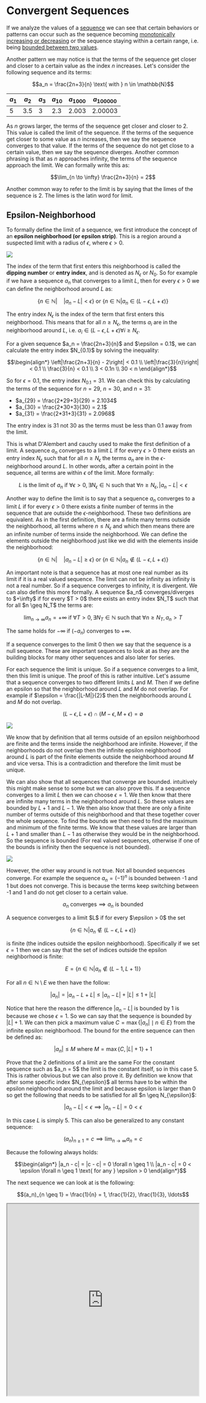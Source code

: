 
# Convergent Sequences

If we analyze the values of a [sequence](/garden/maths/calculus/sequencesAndSeries/sequences) we can see that certain behaviors or patterns can occur such as the sequence becoming [monotonically increasing or decreasing](/garden/maths/calculus/sequencesAndSeries/sequences#monotonic-sequences) or the sequence staying within a certain range, i.e. being [bounded between two values](/garden/maths/calculus/sequencesAndSeries/sequences#bounded-sequences).

Another pattern we may notice is that the terms of the sequence get closer and closer to a certain value as the index $n$ increases. Let's consider the following sequence and its terms:

```math
a_n = \frac{2n+3}{n} \text{ with } n \in \mathbb{N}
```

| $a_1$ | $a_2$ | $a_3$ | $a_{10}$ | $a_{1000}$ | $a_{100000}$ |
| ----- | ----- | ----- | -------- | ---------- | ------------ |
| 5     | 3.5   | 3     | 2.3      | 2.003      | 2.00003      |

As $n$ grows larger, the terms of the sequence get closer and closer to 2. This value is called the limit of the sequence. If the terms of the sequence get closer to some value as $n$ increases, then we say the sequence converges to that value. If the terms of the sequence do not get close to a certain value, then we say the sequence diverges. Another common phrasing is that as $n$ approaches infinity, the terms of the sequence approach the limit. We can formally write this as:

```math
\lim_{n \to \infty} \frac{2n+3}{n} = 2
```

Another common way to refer to the limit is by saying that the limes of the sequence is 2. The limes is the latin word for limit.

## Epsilon-Neighborhood

To formally define the limit of a sequence, we first introduce the concept of an **epsilon neighborhood (or epsilon strip)**. This is a region around a suspected limit with a radius of $\epsilon$, where $\epsilon > 0$. 

<Image 
    src="/maths/epsilonsNeighborhood.svg"
    caption="Epsilon neighborhood around the limit a with radius epsilon and entry index"
    width={500}
/>

The index of the term that first enters this neighborhood is called the **dipping number** or **entry index**, and is denoted as $N_{\epsilon}$ or $N_0$. So for example if we have a sequence $a_n$ that converges to a limit $L$, then for every $\epsilon > 0$ we can define the neighborhood around $L$ as:

```math
\{n \in \mathbb{N} | \quad |a_n - L| < \epsilon\} \text{ or } \{n \in \mathbb{N} | a_n \in (L-\epsilon, L+\epsilon)\}
```

The entry index $N_{\epsilon}$ is the index of the term that first enters this neighborhood. This means that for all $n \geq N_{\epsilon}$, the terms $a_i$ are in the neighborhood around $L$, i.e. $a_i \in (L-\epsilon, L+\epsilon) \forall i \geq N_{\epsilon}$. 

<Callout type="example">
For a given sequence $a_n = \frac{2n+3}{n}$ and $\epsilon = 0.1$, we can calculate the entry index $N_{0.1}$ by solving the inequality:

```math
\begin{align*}
\left|\frac{2n+3}{n} - 2\right| < 0.1 \\
\left|\frac{3}{n}\right| < 0.1 \\
\frac{3}{n} < 0.1 \\
3 < 0.1n \\
30 < n
\end{align*}
```

So for $\epsilon = 0.1$, the entry index $N_{0.1} = 31$. We can check this by calculating the terms of the sequence for $n=29$, $n=30$, and $n=31$:

- $a_{29} = \frac{2*29+3}{29} = 2.1034$
- $a_{30} = \frac{2*30+3}{30} = 2.1$
- $a_{31} = \frac{2*31+3}{31} = 2.0968$

The entry index is 31 not 30 as the terms must be less than 0.1 away from the limit.
</Callout>

This is what D'Alembert and cauchy used to make the first definition of a limit. A sequence $a_n$ converges to a limit $L$ if for every $\epsilon > 0$ there exists an entry index $N_{\epsilon}$ such that for all $n \geq N_{\epsilon}$ the terms $a_n$ are in the $\epsilon$-neighborhood around $L$. In other words, after a certain point in the sequence, all terms are within $\epsilon$ of the limit. More formally:

```math
L \text{ is the limit of } a_n \text{ if } \forall \epsilon > 0, \exists N_{\epsilon} \in \mathbb{N} \text{ such that } \forall n \geq N_{\epsilon}, |a_n - L| < \epsilon
```

Another way to define the limit is to say that a sequence $a_n$ converges to a limit $L$ if for every $\epsilon > 0$ there exists a finite number of terms in the sequence that are outside the $\epsilon$-neighborhood. These two definitions are equivalent. As in the first definition, there are a finite many terms outside the neighborhood, all 
terms where $n \leq N_{\epsilon}$ and which then means there are an infinite number of terms inside the neighborhood. We can define the elements outside the neighborhood just like we did with the elements inside the neighborhood:

```math
\{n \in \mathbb{N} | \quad |a_n - L| \geq \epsilon\} \text{ or } \{n \in \mathbb{N} | a_n \notin (L-\epsilon, L+\epsilon)\}
```

<Callout type="info">
An important note is that a sequence has at most one real number as its limit if it is a real valued sequence. The limit can not be infinity as infinity is not a real number. So if a sequence converges to infinity, it is divergent. We can also define this more formally. A sequence $a_n$ converges/diverges to $+\infty$ if for every $T > 0$ there exists an entry index $N_T$ such that for all $n \geq N_T$ the terms are:

```math
\lim_{n \to \infty} a_n = +\infty \text{ if } \forall T > 0, \exists N_T \in \mathbb{N} \text{ such that } \forall n \geq N_T, a_n > T
```

The same holds for $-\infty$ if $(-a_n)$ converges to $+\infty$.

If a sequence converges to the limit 0 then we say that the sequence is a null sequence. These are important sequences to look at as they are the building blocks for many other sequences and also later for series.
</Callout>

For each sequence the limit is unique. So if a sequence converges to a limit, then this limit is unique. The proof of this is rather intuitive. Let's assume that a sequence converges to two different limits $L$ and $M$. Then if we define an epsilon so that the neighborhood around $L$ and $M$ do not overlap. For example if $\epsilon = \frac{|L-M|}{2}$ then the neighborhoods around $L$ and $M$ do not overlap. 

```math
(L-\epsilon, L+\epsilon) \cap (M-\epsilon, M+\epsilon) = \emptyset
```

<Image 
    src="/maths/limitUniqueness.png"
    caption="Epsilon neighborhood around two limits L and M"
    width={400}
/>

We know that by definition that all terms outside of an epsilon neighborhood are finite and the terms inside the neighborhood are infinite. However, if the neighborhoods do not overlap then the infinite epsilon neighborhood around $L$ is part of the finite elements outside the neighborhood around $M$ and vice versa. This is a contradiction and therefore the limit must be unique.

We can also show that all sequences that converge are bounded. intuitively this might make sense to some but we can also prove this. If a sequence converges to a limit $L$ then we can choose $\epsilon = 1$. We then know that there are infinite many terms in the neighborhood around $L$. So these values are bounded by $L+1$ and $L-1$. We then also know that there are only a finite number of terms outside of this neighborhood and that these together cover the whole sequence. To find the bounds we then need to find the maximum and minimum of the finite terms. We know that these values are larger than $L+1$ and smaller than $L-1$ as otherwise they would be in the neighborhood. So the sequence is bounded (For real valued sequences, otherwise if one of the bounds is infinity then the sequence is not bounded).

<Image 
    src="/maths/convergentBoundedness.png"
    caption="Illustration of the idea that convergent sequences are bounded"
    width={500}
/>

However, the other way around is not true. Not all bounded sequences converge. For example the sequence $a_n = (-1)^n$ is bounded between -1 and 1 but does not converge. This is because the terms keep switching between -1 and 1 and do not get closer to a certain value.

```math	
a_n \text{ converges} \implies a_n \text{ is bounded}
```

<Callout type="proof">
A sequence converges to a limit $L$ if for every $\epsilon > 0$ the set 

```math
\{n \in \mathbb{N} | a_n \notin (L-\epsilon, L+\epsilon)\}
```

is finite (the indices outside the epsilon neighborhood). Specifically if we set $\epsilon = 1$ then we can say that the set of indices outside the epsilon neighborhood is finite:

```math
E = \{n \in \mathbb{N} | a_n \notin (L-1, L+1)\}
```

For all $n \in \mathbb{N} \setminus E$ we then have the follow:

```math
|a_n| = |a_n - L + L| \leq |a_n - L| + |L| \leq 1 + |L|
```

Notice that here the reason the difference $|a_n - L|$ is bounded by 1 is because we chose $\epsilon = 1$. So we can say that the sequence is bounded by $|L| + 1$. We can then pick a maximum value $C = \max \{|a_n| \mid n \in E \}$ from the infinite epsilon neighborhood. The bound for the entire sequence can then be defined as:

```math
|a_n| \leq M \text{ where } M = \max \{C, |L| + 1\} + 1
```
</Callout>

<Callout type="proof">
Prove that the 2 definitions of a limit are the same
</Callout>

<Callout type="example" title="Constant Sequence">
For the constant sequence such as $a_n = 5$ the limit is the constant itself, so in this case 5. This is rather obvious but we can also prove it. By definition we know that after some specific index $N_{\epsilon}$ all terms have to be within the epsilon neighborhood around the limit and because epsilon is larger than 0 so get the following that needs to be satisfied for all $n \geq N_{\epsilon}$:

```math
|a_n - L | < \epsilon \implies |a_n - L| = 0 < \epsilon
```

In this case $L$ is simply 5. This can also be generalized to any constant sequence:

```math
(a_n)_{n \geq 1} = c \implies \lim_{n \to \infty} a_n = c
```

Because the following always holds:

```math
\begin{align*}
|a_n - c| = |c - c| = 0 \forall n \geq 1 \\
|a_n - c| = 0 < \epsilon \forall n \geq 1 \text{ for any } \epsilon > 0
\end{align*}
```
</Callout>
<Callout type="example" title="Harmonic Sequence">
The next sequence we can look at is the following:

```math
(a_n)_{n \geq 1} = \frac{1}{n} = 1, \frac{1}{2}, \frac{1}{3}, \ldots
```

<div className="flex justify-center mt-5">
    <iframe src="https://www.desmos.com/calculator/wjpp2xwcfq?embed" width="500" height="500"/>
</div>

This is a so called **harmonic sequence**. In general the harmonic sequence is defined as:

```math
(a_n)_{n \geq 1} = \frac{1}{a + (n-1)d} = \frac{1}{a}, \frac{1}{a + d}, \frac{1}{a + 2d}, \ldots
```

where $a$ is the first term and $d$ is the common difference. In the above case $a = 1$ and $d = 1$. We can see that the terms of the sequence get closer and closer to 0 as $n$ increases. So we could suspect that the limit of this sequence is 0. We can also prove this using the epsilon neighborhood definition of a limit. We want to show that for every $\epsilon > 0$ there exists an index $N_{\epsilon}$ such that for all $n \geq N_{\epsilon}$ the following holds:

```math
|a_n - 0| < \epsilon \text{ or } \frac{1}{n} < \epsilon
```

For this sequence again we can get $|a_n - 0| < \epsilon$ for all $n \geq N_{\epsilon}$. Because of [Archimedes principle](/garden/maths/discrete/intervals#archimedes-principle) we know that for any $x > 0$ there exists a $n \in \mathbb{N}$ such that $y \leq nx$ for all $y \in \mathbb{R}$. If we set $x = \epsilon$ and $y = 1$ then we know the following:

```math
\begin{align*}
y \leq nx \\
1 \leq N_{\epsilon} \epsilon \\
\frac{1}{\epsilon} \leq N_{\epsilon}
\end{align*}
```

So we can choose $N_{\epsilon} = \lceil \frac{1}{\epsilon} \rceil$ which is the smallest integer larger than or equal to $\frac{1}{\epsilon}$. This means that for all $n \geq N_{\epsilon}$ the following holds:

```math
|a_n - 0| = \frac{1}{n} \leq \frac{1}{N_{\epsilon}} < \epsilon
```

So the limit of the sequence is 0. We call such sequences that converge to 0 **null or zero sequences**. This is a very important class of sequences as they are a building block for [convergent series](/garden/maths/calculus/sequencesAndSeries/convergentSeries). So we formally say that a sequence is a null sequence if:

```math
\lim_{n \to \infty} a_n = 0
```

We have seen that some index $N_{\epsilon}$ exists such that for all $n \geq N_{\epsilon}$ the harmonic sequence is within the epsilon neighborhood around 0. We can also calculate this index for a given epsilon. For example if we had $\epsilon = 0.8$ then we can calculate $N_{0.8} by doing the following:

```math
\begin{align*}
\frac{1}{N_{0.8}} < 0.8 \\
1 < 0.8N_{0.8} \\
\frac{1}{0.8} < N_{0.8} \\
1.25 < N_{0.8}
\end{align*}
```

So $N_{0.8} = 2$ which means that for $\epsilon = 0.8$ all terms after $n=2$ are within the epsilon neighborhood around 0. We can also see this by calculating the terms of the sequence for $n=1$, $n=2$, and $n=3$ etc.

```math
\begin{align*}
|a_1 - 0| = |1 - 0| = 1 \\
|a_2 - 0| = |0.5 - 0| = 0.5 \\
|a_3 - 0| = |0.333 - 0| = 0.333 \\
\dots
\end{align*}
```

</Callout>
<Callout type="example">
Let's look at the following sequence:

```math
(a_n)_{n \geq 1} = \frac{n}{n+1} = \frac{1}{2}, \frac{2}{3}, \frac{3}{4}, \ldots
```

By observing the terms of the sequence we can see that they get closer and closer to 1 as $n$ increases. We can also prove this using the epsilon neighborhood definition of a limit. We want to show that for every $\epsilon > 0$ there exists an index $N_{\epsilon}$ such that for all $n \geq N_{\epsilon}$ the following holds:

```math
|a_n - 1| < \epsilon \text{ or } \left|\frac{n}{n+1} - 1\right| < \epsilon
```

We can rewrite this as:

```math
\begin{align*}
\left|\frac{n}{n+1} - 1\right| < \epsilon \\
\left|\frac{n - (n+1)}{n+1}\right| < \epsilon \\
\left|\frac{-1}{n+1}\right| < \epsilon \\
\frac{1}{n+1} < \epsilon
\end{align*}
```

Then by the Archimedes property we know that some $N_{\epsilon} \in \mathbb{N}$ exists such that:

```math
\begin{align*}
\frac{1}{N_{\epsilon}+1} < \epsilon \\
1 < \epsilon(N_{\epsilon}+1) \\
\frac{1}{\epsilon} < N_{\epsilon}+1 \\
\frac{1}{\epsilon} - 1 < N_{\epsilon}
\end{align*}
```

Which means that the sequence converges to 1. We can also calculate the entry index for a given epsilon. For example if we had $\epsilon = 0.1$ then we can calculate $N_{0.1}$ by doing the following:

```math
\begin{align*}
\frac{1}{N_{0.1}+1} < 0.1 \\
1 < 0.1(N_{0.1}+1) \\
\frac{1}{0.1} < N_{0.1}+1 \\
10 < N_{0.1}+1 \\
9 < N_{0.1}
\end{align*}
```
So $N_{0.1} = 10$ which means that for $\epsilon = 0.1$ all terms after $n=10$ are within the epsilon neighborhood around 1.
</Callout>
<Callout type="example" title="Divergent Alternating Sequence">
We have seen lots of examples of sequences that converge to a limit. But what about sequences that do not converge? Let's look at the following sequence:

```math
(a_n)_{n \geq 1} = (-1)^n = -1, 1, -1, 1, \ldots
```

Intuitively it is clear that this sequence does not converge as the terms keep switching between -1 and 1. We can also prove this by contradiction. Let's assume that the sequence converges to a limit $L$. Then the following must hold for $\epsilon > 0$ and $\forall n \geq N_{\epsilon}$:

```math
|a_n - L| < \epsilon
```

Let's assume by contradiction that a limit exists and that $\epsilon = \frac{1}{2}$. We know that $|a_n - a_{n+1}| = 2$ for all $n \in \mathbb{N}$. Then we also know that there exists an index $N_{\epsilon}$ such that for all $n \geq N_{\epsilon}$ the following holds:

```math
\begin{align*}
2 &= |a_n - a_{n+1}| \\
&= |a_n - L + L - a_{n+1}| \\
&\leq |a_n - L| + |L - a_{n+1}| \\
&\leq \epsilon + \epsilon = \frac{1}{2} + \frac{1}{2} = 1
2 &\leq 1
\end{align*}
```

This is a contradiction and therefore the sequence does not converge. Note that we just added 0 by adding and subtracting $L$ and then used the triangle inequality. The reason why we can say that $|a_n - L| + |L - a_{n+1}| \leq \epsilon + \epsilon$ is because we assumed that the sequence converges to $L$ and therefore for all $n \geq N_{\epsilon}$ the terms are within the epsilon neighborhood around $L$. Key here is for the terms greater than or equal to the entry index $N_{\epsilon}$, so if it holds for $a_n$ then it also holds for $a_{n+1}$ as the term is even larger than $n$.
</Callout>
<Callout type="example" title="Arithmetic Sequence">
Lastly let's look at the following sequence: 

```math
(a_n)_{n \geq 1} = n = 1, 2, 3, 4, \ldots
```

This sequence is actually a special case of the arithmetic sequence. An arithmetic sequence is a sequence where the difference between two consecutive terms is constant. In this case the constant is 1 but we could also for example look at the sequence $a_n = 2n + 3$ as an arithmetic sequence with a common difference of 2. We can also write this more generally as:

```math
a_n = a_1 + (n-1)d \text{ with } d \in \mathbb{R} \text{ and } n \in \mathbb{N}
```

The specific sequence above does not converge as the terms keep getting larger and larger. We can prove this by contradiction. Let's assume that the sequence converges to a limit $L$. Then for $\epsilon = 1$ we know that there exists an index $N_{\epsilon}$ such that for all $n \geq N_{\epsilon}$ the following holds:

```math
|a_n - L| < 1 \text{ or } |n - L| < 1
```

However, $n$ is positive and gets larger and larger, therefore the distance also gets larger and larger. So there exists no such $N_{\epsilon}$ that satisfies the inequality for all $n \geq N_{\epsilon}$. Therefore the sequence does not converge. Or in other words we have:

```math
|n - L| < 1 \implies -1 < n - L < 1 \implies L - 1 < n < L + 1
```

So for a fixed $L$ the number $n$ is in the interval $(L-1, L+1)$ which is not possible for all $n \geq N_{\epsilon}$ as $n$ gets larger and larger. So the sequence does not converge.
</Callout>
<Callout type="example" title="Root Sequence">
Suppose we have the following sequence for $a > 0$:
```math
\lim_{n \to \infty} \sqrt[n]{a} = a^{1/n} = 1
```

and want to prove that the limit of this sequence is 1. For $a = 1$ this is rather obvious as the terms are all 1. But what about for $a \neq 1$? First we look at the case of $a > 1$. For this we can define the following new sequence:

```math
b_n = a_n - 1 = \sqrt[n]{a} - 1
```

then we have $b_n \geq 0$ for all $n \in \mathbb{N}$. By the binomial theorem we also have:

```math
1 + n b_n \leq (1 + b_n)^n = (1 + \sqrt[n]{a} - 1)^n = a
```

By rearranging this we get:

```math
\begin{align*}
1 + n b_n \leq a \\
n b_n \leq a - 1 \\
b_n \leq \frac{a - 1}{n} \\
0 \leq b_n \leq \frac{a - 1}{n}
\end{align*}
```

Because the right side of the inequality goes to 0 as $n$ goes to infinity, we can conclude that $b_n$ also goes to 0 as $n$ goes to infinity. So we have:

```math
\lim_{n \to \infty} b_n = \sqrt[n]{a} - 1 = 0 \implies \lim_{n \to \infty} \sqrt[n]{a} = 1
```

Now we just need to prove the case for $0 < a < 1$. For this we can set $c= \frac{1}{a}$ then $c > 1$ and we use our previous result so $\lim_{n \to \infty} \sqrt[n]{c} = 1$. We can then rewrite the sequence as:

```math
1 = \lim_{n \to \infty} \sqrt[n]{c} = \lim_{n \to \infty} \sqrt[n]{\frac{1}{a}} = \lim_{n \to \infty} \frac{\sqrt[n]{1}}{\sqrt[n]{a}} = \lim_{n \to \infty} \frac{1}{\sqrt[n]{a}} = \frac{1}{\lim_{n \to \infty} \sqrt[n]{a}} = 1
```

which implies that $\lim_{n \to \infty} \sqrt[n]{a} = 1$ as well. So we can conclude that for all $a > 0$ the limit of the sequence $\sqrt[n]{a}$ is 1.

Suppose we have the following sequence:

```math
\lim_{n \to \infty} sqrt[n]{n} = \sqrt{1}, \sqrt[2]{2}, \sqrt[3]{3}, \ldots
```

We could assume that the limit of this sequence is 1 as the terms get closer and closer to 1 or also because we can rewrite the sequence as:

```math
\lim_{n \to \infty} \sqrt[n]{n} = n^{\frac{1}{n}}
```

and then as $n$ goes to infinity the exponent goes to 0 just like above. However, this reasoning would be incorrect as the the term also grows as the exponent grows. But we can still prove that the sequence converges to 1 by bringing it into a form that we can analyze. We can rewrite the sequence as follows:

```math
n^{\frac{1}{n}} = e^{\ln(n^{\frac{1}{n}})} = e^{\frac{\ln(n)}{n}}
```

Now we can analyze the limit of the exponent $\frac{\ln(n)}{n}$ as $n$ goes to infinity. It is rather obvious that this limit is 0 as the logarithm grows much slower than the linear function $n$. We can also prove this using L'Hôpital's rule. So we have e^{0} which is 1. So we can conclude that the limit of the sequence is 1. 

We could also solve this in a way similar to the previous example. By the definition of the limit we want to show that for every $\epsilon > 0$ there exists an index $N_{\epsilon}$ such that for all $n \geq N_{\epsilon}$ the following holds:

```math
\left| \sqrt[n]{n} - 1 \right| < \epsilon
```

We can rewrite this as:

```math
\begin{align*}
\left| n^{\frac{1}{n}} - 1 \right| < \epsilon \\
- \epsilon < n^{\frac{1}{n}} - 1 < \epsilon \\
1 - \epsilon < n^{\frac{1}{n}} < 1 + \epsilon \\
(1 - \epsilon)^{n} < n < (1 + \epsilon)^{n}
\end{align*}
```

We then use the binomial theorem to expand the right side:

```math
\begin{align*}
(1 + \epsilon)^{n} = 1 + n\epsilon + \frac{n(n-1)}{2}\epsilon^2 + \ldots + \epsilon^n \\
(1 + \epsilon)^{n} \geq 1 + \frac{n(n-1)}{2}\epsilon^2 + 0 \\
(1 + \epsilon)^{n} \geq \frac{n(n-1)}{2}\epsilon^2
\end{align*}
```

Which then gives us:

```math
\begin{align*}
n < (1 + \epsilon)^{n} \geq \frac{n(n-1)}{2}\epsilon^2 \\
n < \frac{n(n-1)}{2}\epsilon^2 \\
2n < n(n-1)\epsilon^2 \\
2 < (n-1)\epsilon^2 \\
\frac{2}{\epsilon^2} < n-1 \\
\frac{2}{\epsilon^2} + 1 < n
\end{align*}
```

So we can choose $N_{\epsilon} = \lceil \frac{2}{\epsilon^2} + 1 \rceil$ for any $\epsilon > 0$, showing that the limit of the sequence is 1.
</Callout>
<Callout type="example">
Suppose we have the following sequence:

```math
\lim_{n \to \infty} \sqrt{n^2 + 3n} - n
```

To solve this we want to remove as many of the roots and terms of $n$ as possible. A nice trick here is extend the root with a fraction equal to 1. We can rewrite the sequence as follows:

```math
\begin{align*}
\lim_{n \to \infty} \left(\sqrt{n^2 + 3n} - n\right)^2 = \lim_{n \to \infty} \frac{\sqrt{n^2 + 3n} - n}{1} \cdot \frac{\sqrt{n^2 + 3n} + n}{\sqrt{n^2 + 3n} + n} \\
= \lim_{n \to \infty} \frac{(\sqrt{n^2 + 3n})^2 - n^2}{\sqrt{n^2 + 3n} + n} \\
= \lim_{n \to \infty} \frac{n^2 + 3n - n^2}{\sqrt{n^2 + 3n} + n} \\
= \lim_{n \to \infty} \frac{3n}{\sqrt{n^2 + 3n} + n} \\
= \lim_{n \to \infty} \frac{3n}{\sqrt{n^2(1 + \frac{3}{n})} + n} \\
= \lim_{n \to \infty} \frac{3n}{n \sqrt{1 + \frac{3}{n}} + n} \\
= \lim_{n \to \infty} \frac{3}{\sqrt{1 + \frac{3}{n}} + 1} \\
= \lim_{n \to \infty} \frac{3}{K + 1}
\end{align*}
```

Where $K = \lim_{n \to \infty} \sqrt{1 + \frac{3}{n}}$. We can then use the previous example to show that $K = 1$. So we have:

```math
\left|\sqrt{1 + \frac{3}{n}} - 1\right| < \epsilon
```

We can rewrite this as:

```math
\begin{align*}
\left|\sqrt{1 + \frac{3}{n}} - 1\right| = \left|\frac{\sqrt{1 + \frac{3}{n}} - 1}{1}\frac{\sqrt{1 + \frac{3}{n}} + 1}{\sqrt{1 + \frac{3}{n}} + 1}\right| \\
= \left|\frac{(1 + \frac{3}{n}) - 1}{\sqrt{1 + \frac{3}{n}} + 1}\right| \\
= \left|\frac{\frac{3}{n}}{\sqrt{1 + \frac{3}{n}} + 1}\right| \\
= \frac{3}{n(\sqrt{1 + \frac{3}{n}} + 1)}
\end{align*}
```

We can leave out the absolute signs as the nominator is always positive for $n \geq 1$ and so is the denominator, as a square root is always positive. If we set $n=1$ we can also see that:

```math
n\sqrt{1 + \frac{3}{n}} + 1 = 1\sqrt{1 + 3} + 1 = 2
```

So the denominator is always larger than 2 for all $n \geq 1$. So putting this all together we get:

```math
\begin{align*}
\left|\sqrt{1 + \frac{3}{n}} - 1\right| < \epsilon \\
\frac{3}{n(\sqrt{1 + \frac{3}{n}} + 1)} < \epsilon \\
\frac{3}{2n} < \epsilon \\
3 < 2n\epsilon \\
\frac{3}{2\epsilon} < n
\end{align*}
```

So we can choose $N_{\epsilon} = \lceil \frac{3}{2\epsilon} \rceil$ for any $\epsilon > 0$. Therefore the limit of the expression is 1, so K=1. We can then plug this back into our original expression:

```math
\lim_{n \to \infty} \sqrt{n^2 + 3n} - n = \lim_{n \to \infty} \frac{3}{K + 1} = \frac{3}{1 + 1} = \frac{3}{2}
```
</Callout>
<Callout type="example">
Suppose we have the following sequence:

```math
\lim_{n \to \infty} \sqrt{n} - \sqrt{n + 1}
```

an initial assumption would be that the limit is 0 as the terms grow, the factor of 1 becomes irrelevant so we have $\sqrt{n} - \sqrt{n + 1} \approx \sqrt{n} - \sqrt{n} = 0$. This also becomes visible if we rewrite the sequence as follows using the similar trick as above:

```math
\begin{align*}
\sqrt{n} - \sqrt{n + 1} &= \frac{\sqrt{n} - \sqrt{n + 1}}{1} \cdot \frac{\sqrt{n} + \sqrt{n + 1}}{\sqrt{n} + \sqrt{n + 1}} \\
&= \frac{(\sqrt{n})^2 - (\sqrt{n + 1})^2}{\sqrt{n} + \sqrt{n + 1}} \\
&= \frac{n - (n + 1)}{\sqrt{n} + \sqrt{n + 1}} \\
&= \frac{-1}{\sqrt{n} + \sqrt{n + 1}} \leq \frac{-1}{\sqrt{n} + \sqrt{n}} = \frac{-1}{2\sqrt{n}}
\end{align*}
```

If we then but this into the definition of the limit we get:

```math
\begin{align*}
\left|(\sqrt{n} - \sqrt{n + 1}) - 0\right| < \epsilon \\
\left|\frac{-1}{\sqrt{n} + \sqrt{n + 1}}\right| < \epsilon \\
\left|\frac{-1}{2\sqrt{n}}\right| < \epsilon \\
\frac{1}{2\sqrt{n}} < \epsilon \\
\frac{1}{2\epsilon} < \sqrt{n} \\
\frac{1}{4\epsilon^2} < n
\end{align*}
```

So we can choose $N_{\epsilon} = \lceil \frac{1}{4\epsilon^2} \rceil$ for any $\epsilon > 0$. Therefore the limit of the expression is 0.
</Callout>

## Properties of Convergent Sequences

There are some key properties of convergent sequences that are important to know. These properties can help us understand how sequences behave and how we can manipulate them.

To start with, if we have the sequences $a_n, b_n$ and $c_n$ and we define $c_n = a_n \pm b_n$ then we can also look at some properties of the limit of the sequence $c_n$. If we have the sequences $a_n$ and $b_n$ that converge to the limits $a$ and $b$ respectively, then we can say that the limit of the sequence $c_n$ converges to the sum of the limits of the sequences $a_n$ and $b_n$. In other words if $\lim_{n \to \infty} a_n = a$ and $\lim_{n \to \infty} b_n = b$, then:

```math
\lim_{n \to \infty} c_n = \lim_{n \to \infty} (a_n \pm b_n) = \lim_{n \to \infty} a_n \pm \lim_{n \to \infty} b_n = a \pm b
```

<Callout type="proof">
If the sequence $a_n$ converges to $a$ then we can say that for every $\epsilon > 0$ there exists an index $N_{\epsilon}$ such that for all $n \geq N_1$ the following holds:

```math
|a_n - a| < \epsilon \text{ or } |a_n - a| < \frac{\epsilon}{2}
```

The same holds for the sequence $b_n$ and we can say that for every $\epsilon > 0$ there exists an index $N_{\epsilon}$ such that for all $n \geq N_2$ the following holds:

```math
|b_n - b| < \epsilon \text{ or } |b_n - b| < \frac{\epsilon}{2}
```

If we know but these together we can then say that for all $N_{\epsilon} = \max(N_1, N_2)$ the following holds:

```math
\begin{align*}
|c_n - (a \pm b)| &= |(a_n \pm b_n) - (a \pm b)| \\
&= |(a_n - a) \pm (b_n - b)| \\
&\leq |(a_n - a) + (b_n - b)|=|a_n - a| + |b_n - b| < \frac{\epsilon}{2} + \frac{\epsilon}{2} = \epsilon \\
&\leq |(a_n - a) - (b_n - b)| = |a_n - a| + |-(b_n - b)| = |a_n - a| + |b_n - b| < \frac{\epsilon}{2} + \frac{\epsilon}{2} = \epsilon
\end{align*}
``` 
</Callout>
<Callout type="example">
Suppose we have the following sequences:

```math
\lim _{n \to \infty} \frac{n}{n+1}
```

Then we can solve this using the above rule. We can rewrite the sequence as follows:

```math
\begin{align*}
\frac{n}{n+1} &= \frac{n + 1 - 1}{n + 1} \\
&= \frac{n + 1}{n + 1} - \frac{1}{n + 1} \\
&= 1 - \frac{1}{n + 1}
\end{align*}
```

the limit of 1 is of course 1 and the limit of $\frac{1}{n + 1}$ we have also already seen that it converges to 0. So we can say that:

```math
\lim_{n \to \infty} \frac{n}{n+1} = 1 - 0 = 1
```
</Callout>

Similarly if we say that the sequences $a_n$ and $b_n$ are bounded then we can also say that the sequence $c_n$ is bounded. The bounds of the sequence $c_n$ are the sum of the bounds of the sequences $a_n$ and $b_n$. In other words if $a_n$ is bounded by $m_1$ and $M_1$ and $b_n$ is bounded by $m_2$ and $M_2$, then we can say that the sequence $c_n = a_n \pm b_n$ is bounded by $m_1 + m_2$ and $M_1 + M_2$. 

<Callout type="proof"> 
Since $|a_n| \leq M_1$ and $|b_n| \leq M_2$, 

```math 
|a_n + b_n| \leq |a_n| + |b_n| \leq M_1 + M_2 
``` 

for all $n \in \mathbb{N}$.
</Callout>

However, we can't say the opposite. If $c_n$ converges to $c$, then we can't say that $a_n$ and $b_n$ also converge! A simple counterexample is if we define the following sequences:

```math
\begin{align*}
a_n = (-1)^n \\
b_n = (-1)^{n+1} \\
c_n = a_n + b_n = 0
\end{align*}
```

Then we can easily see that $c_n$ converges to 0, but $a_n$ and $b_n$ do not converge as they oscillate between -1 and 1. We also can't say that if $c_n$ converges then at least one of the sequences $a_n$ or $b_n$ converges. This again can be seen with the same example as above. Both $a_n$ and $b_n$ do not converge, but $c_n$ does converge to 0.

Another important property of convergent sequences is that if a sequence converges to a limit, then what happens in the beginning of the sequence does not matter. In other words, if we have a sequence $(a_n)_{n\geq 1}$ that converges to $a$, then we can define a new sequence $(b_n)_{n\geq 1}$ by shifting the index of the original sequence by some $k \in \mathbb{N}$, so $b_n = a_{n+k}$. Then the new sequence also converges to the same limit $a$:

```math
\lim_{n \to \infty} a_n = \lim_{n \to \infty} a_{n+k} \text{ for all } k \in \mathbb{N}
```

<Callout type="proof"> 
Let $\epsilon > 0$ be given. Since $a_n \to a$, $\exists N$ such that $|a_n - a| < \epsilon$ for all $n \geq N$. But then for all $n \geq N$, $|a_{n+k} - a| < \epsilon$ as $n+k \geq N$ for large enough $n$. Thus, $a_{n+k} \to a$. 
</Callout>

Similarly we can also say that if $a_n$ converges to $a$ if we then define $b_n = a_{n+1} + a_{n}$, then $b_n$ also converges:

```math
\lim_{n \to \infty} a_n \to a \implies \lim_{n \to \infty} b_n = \lim_{n \to \infty} (a_{n+1} + a_{n}) = a + a = 2a
```

<Callout type="proof">
We can prove this using the definition of a limit. If $\lim_{n \to \infty} a_n = a$, then for every $\epsilon > 0$ there exists an index $N_{\epsilon}$ such that for all $n \geq N_{\epsilon}$ the following holds:

```math
|a_n - a| < \epsilon
```

Then we can also find an index $N_{\epsilon}$ such that for all $n \geq N_{\epsilon}$ the following holds:

```math
|b_n - 2a| = |a_{n+1} + a_{n-1} - 2a| \leq |a_{n+1} - a| + |a_{n-1} - a| < \epsilon + \epsilon = 2\epsilon
```

So we can say that $b_n$ converges to $2a$. The fact that we now have $2\epsilon$ instead of $\epsilon$ is not a problem as the archimedes principle still holds.
</Callout>

In fact we we can show that if $a_n$ converges to $a$ and we define $b_n = a_{n+1} - a_{n}$, then $b_n$ always converges to 0:

```math
\lim_{n \to \infty} a_n = a \implies \lim_{n \to \infty} b_n = \lim_{n \to \infty} (a_{n+1} - a_{n}) = 0
```

<Callout type="proof">
This follows from the definition of a limit. If $\lim_{n \to \infty} a_n = a$, then for every $\epsilon > 0$ there exists an index $N_{\epsilon}$ such that for all $n \geq N_{\epsilon}$ the following holds:

```math
|a_n - a| < \epsilon
```

Because it holds for all $n \geq N_{\epsilon}$, then that also includes $n+1$ so we have:

```math
|a_{n+1} - a| < \epsilon
```

putting this together we get:

```math
|b_n| = |a_{n+1} - a_n| = |(a_{n+1} - a) - (a_n - a)| \leq |a_{n+1} - a| + |a_n - a| < \epsilon + \epsilon = 2\epsilon
```
</Callout>

However, the other way does not hold in general. So for example if $b_n = a_{n+1} - a_{n}$ converges to $0$, then we can not say that $a_n$ converges to some limit. A simple counterexample is if we define the following sequences:

```math
b_n = (-1)^{n-1} - (-1)^{n} = 0
```

Then we can see that $b_n$ converges to 0, but $a_n$ does not converge as it oscillates between -1 and 1.

Convergent sequences can also be scaled. So if we have a sequence $a_n$ that converges to $a$ and we multiply it by a constant $c$, then the new sequence $c \cdot a_n$ also converges to $c \cdot a$. In other words:

```math
\lim_{n \to \infty} c \cdot a_n = c \cdot \lim_{n \to \infty} a_n = c \cdot a
```

<Callout type="proof"> 
Given $\epsilon > 0$, since $a_n \to a$, $\exists N$ such that $|a_n - a| < \frac{\epsilon}{|c|}$ for all $n \geq N$ (if $c \neq 0$; for $c = 0$ the result is trivial). Then 

```math 
|c a_n - c a| = |c| \cdot |a_n - a| < |c| \cdot \frac{\epsilon}{|c|} = \epsilon. 
``` 

So $c a_n \to c a$. 
</Callout> 
<Callout type="example"> 
Let $a_n = \frac{1}{n}$, $c = 5$. Then, 

```math 
\lim_{n \to \infty} 5 a_n = 5 \cdot 0 = 0. 
``` 
</Callout>

The same goes for multiplying two convergent sequences. If we have two sequences $a_n$ and $b_n$ that converge to $a$ and $b$ respectively, then the sequence $a_n \cdot b_n$ also converges to $a \cdot b$. In other words:

```math
\lim_{n \to \infty} a_n \cdot b_n = \lim_{n \to \infty} a_n \cdot \lim_{n \to \infty} b_n = a \cdot b
```

<Callout type="proof">
The proof is very similar to previous ones. We want to show that for every $\epsilon > 0$ there exists an index $N_{\epsilon}$ such that for all $n \geq N_{\epsilon}$ the following holds:

```math
|a_n \cdot b_n - a \cdot b| < \epsilon
```

we can rewrite this term and use the triangle inequality:

```math
\begin{align*}
|a_n \cdot b_n - a \cdot b| &= |a_n \cdot b_n - a_n \cdot b + a_n \cdot b - a \cdot b| \\
&= |a_n \cdot (b_n - b) + b \cdot (a_n - a)| \\
&\leq |a_n| \cdot |b_n - b| + |b| \cdot |a_n - a|
\end{align*}
```

Because $a_n$ converges we also know that it is bounded by some $K$ and $k$ such that $k \leq a_n \leq K$ for all $n \geq N_{1}$. So for all $n \geq N_{1}$ we can say that:

```math
|a_n| \leq K 
```

and because $|b|$ is just a constant and $a_n$ and $b_n$ converge we can write:

```math
|a_n - a| < \frac{\epsilon}{K + |b|} \text{ and } |b_n - b| < \frac{\epsilon}{K + |b|}
```

Putting this all together we get:

```math
\begin{align*}
|a_n \cdot b_n - a \cdot b| &< \epsilon \\
&\leq |a_n| \cdot |b_n - b| + |b| \cdot |a_n - a| \\
&\leq K \cdot |b_n - b| + |b| \cdot |a_n - a| \\
&\leq K \cdot \frac{\epsilon}{K + |b|} + |b| \cdot \frac{\epsilon}{K + |b|} \\
&= \frac{K \cdot \epsilon + |b| \cdot \epsilon}{K + |b|} \\
&= \frac{(K + |b|) \cdot \epsilon}{K + |b|} \\
&= \epsilon
```
</Callout>
<Callout type="example">
Suppose we have the following sequences:

```math
\lim_{n \to \infty} \frac{n^2 - 2n}{n^2 + n + 1}
```

We can then rewrite this as follows:

```math
\begin{align*}
\frac{n^2 - 2n}{n^2 + n + 1} &= \frac{n^2(1 - \frac{2}{n})}{n^2(1 + \frac{1}{n} + \frac{1}{n^2})} \\
&= \frac{1 - \frac{2}{n}}{1 + \frac{1}{n} + \frac{1}{n^2}} \\
&= \frac{1 - 0}{1 + 0 + 0} \\
&= 1
\end{align*}
```

Here we used the fact that $\lim_{n \to \infty} \frac{1}{n} = 0$ and our multiplication rule for limits meaning $\lim_{n \to \infty} \frac{1}{n^2} = 0 \cdot 0$ and the addition rules.
</Callout>

Lastly we can also say that if we have two sequences $a_n$ and $b_n$ that converge to $a$ and $b$ respectively, then the sequence $\frac{a_n}{b_n}$ also converges to $\frac{a}{b}$ as long as $b \neq 0$. In other words:

```math
\lim_{n \to \infty} \frac{a_n}{b_n} = \frac{\lim_{n \to \infty} a_n}{\lim_{n \to \infty} b_n} = \frac{a}{b}
```
<Callout type="proof"> 
Since $b_n \to b \neq 0$, $\exists N_1$ such that $|b_n| \geq |b|/2 > 0$ for all $n \geq N_1$ (by the definition of limit). Let $\epsilon > 0$. Since $a_n \to a$ and $b_n \to b$, $\exists N_2$ such that for all $n \geq N_2$, 

```math 
|a_n - a| < \frac{\epsilon |b|}{3}, \qquad |b_n - b| < \min\left(\frac{|b|}{2}, \frac{\epsilon |b|^2}{3 (|a|+1)}\right) ``` 

Set $N = \max(N_1, N_2)$. Then for $n \geq N$, 

```math 
\begin{align*} \left| \frac{a_n}{b_n} - \frac{a}{b} \right| &= \left| \frac{a_n b - a b_n}{b_n b} \right| \\
&= \left| \frac{a_n b - a b + a b - a b_n}{b_n b} \right| \\ 
&= \left| \frac{b(a_n - a) + a(b - b_n)}{b_n b} \right| \\ 
&\leq \frac{|b||a_n - a| + |a||b_n - b|}{|b_n||b|} 
\end{align*} 
``` 

By our choice, $|b_n| \geq |b|/2$ and $|a_n - a|$, $|b_n - b|$ are both small. Plug in these bounds and simplify to get the desired result (details as in standard analysis texts). 
</Callout>
<Callout type="example">
Suppose we have the following sequence:

```math
\lim_{n \to \infty} (1 + \frac{1}{n})^b
```

where $b \in \mathbb{Z}$. Then we already know that the limit of 1 is 1 and the limit of $\frac{1}{n}$ is 0. So we know that $\lim_{n \to \infty} (1 + \frac{1}{n}) = 1$. If $b > 0$ then we just essentially have this term $b$ times which is still 1. If $b < 0$ then we have the term $\frac{1}{(1 + \frac{1}{n})^{|b|}}$ which also converges to 1 as $n$ goes to infinity. So we can conclude that the limit of the sequence is 1 for all $b \in \mathbb{Z}$.
</Callout>

The example above as we can also generalize this to a property. If we have a sequence $a_n$ that converges to $a$ we then have the following property:

```math
\lim_{n \to \infty} (a_n)^b = a^b \text{ for all } b \in \mathbb{R}
```

From the above we actually notice that it also just a generalization of the following property of limits:

```math
\lim_{n \to \infty} \sqrt[b]{a_n} = \sqrt[b]{\lim_{n \to \infty} a_n} \text{for } b > 0
```

This follows from the previous property of exponents as the square root is just an exponent of $\frac{1}{2}$ and the $b$-th root is an exponent of $\frac{1}{b}$. So we can generalize this to any positive exponent $b$. However, if we are taking the $n$-th root or power where $n$ is the index of the term then we can not use this property as the exponent is not constant but rather depends on $n$. 

<Callout type="example">
Suppose we have the following sequence:

```math
\lim_{n \to \infty} \frac{3^n + (-2)^n}{3^n - 2^n}
```

We can rewrite this as follows:

```math
\begin{align*}
\lim_{n \to \infty} \frac{3^n + (-2)^n}{3^n - 2^n} &= \lim_{n \to \infty} \frac{3^n(1 + (-\frac{2}{3})^n)}{3^n(1 - (\frac{2}{3})^n)} \\
&= \lim_{n \to \infty} \frac{\lim_{n \to \infty} 1 + \lim_{n \to \infty} (-\frac{2}{3})^n}{\lim_{n \to \infty} 1 - \lim_{n \to \infty} (\frac{2}{3})^n} \\
&= \frac{1 + 0}{1 - 0} \\
&= 1
\end{align*}
```
</Callout>

## Squeeze Theorem

The squeeze theorem or sometimes also called the sandwich theorem states that if we have two sequences $(a_n)_{n\geq 1}$ and $(c_n)_{n\geq 1}$ that have the same limit $L$ so:

```math	
\lim_{n \to \infty} a_n = \lim_{n \to \infty} c_n = L
```

and a third sequence $(b_n)_{n\geq 1}$ for which after a certain index $K$ the following holds:

```math	
a_n \leq b_n \leq c_n \text{ for all } n \geq K
```

Then the sequence $(b_n)_{n\geq 1}$ also converges to $L$ so:

```math
\lim_{n \to \infty} b_n = \lim_{n \to \infty} a_n = \lim_{n \to \infty} b_n = L
```

This is a very simple but powerful theorem that can be used to show that many sequences converge to a certain limit. The idea is that if we can find two sequences that are always above and below the sequence we are interested in and these two sequences converge to the same limit, so they slowly get closer and closer to each other and squeeze the sequence we are interested in, then the sequence we are interested in also converges to the same limit.

<Image 
    src="/maths/squeezeTheorem.png"
    caption="Illustration of the idea behind the squeeze theorem"
    width={500}
/>

<Callout type="proof">
To prove the squeeze theorem, lets assume we have two sequences $(a_n)_{n\geq 1}$ and $(c_n)_{n\geq 1}$ that converge to the same limit $L$, meaning we have the indices $N_a \geq K$ and $N_c \geq K$ where $K$ is the index after which the sequence $(b_n)_{n\geq 1}$ is squeezed between $(a_n)_{n\geq 1}$ and $(c_n)_{n\geq 1}$. Then by definition of the limit we have that for all $n \geq N_a$ and $n \geq N_c$ the following holds:

```math
|a_n - L| < \epsilon \text{ and } |c_n - L| < \epsilon
```

If we then define $N_b = \max(N_a, N_c)$ we have for all $n \geq N_b$ as they are also larger than $K$:

```math
a_n \leq b_n \leq c_n \\ 
```

which can be rewritten as:

```math
a_n - L \leq b_n - L \leq c_n - L
```

which by definition of the above limit inequalities means that:

```math
-\epsilon < a_n - L \leq b_n - L \leq c_n - L < \epsilon
```

So we have that for all $n \geq N_b$ the following holds:

```math
|b_n - L| < \epsilon
```

Meaning that the sequence $(b_n)_{n\geq 1}$ also converges to $L$.
</Callout>

<Callout type="example">
Let's look at the sequence $a_n = \frac{sin(n)}{n}$. We know that the sine function is bounded between -1 and 1 and then that by dividing everything by $n$ we get the following:

```math
\frac{-1}{n} \leq \frac{sin(n)}{n} \leq \frac{1}{n}
```

<div className="flex justify-center mt-5">
    <iframe src="https://www.desmos.com/calculator/fyvmo0pb9y?embed" width="500" height="500"/>
</div>

As $n$ goes to infinity the terms on the left and right side go to 0. So by the squeeze theorem the sequence $a_n = \frac{sin(n)}{n}$ also converges to 0.

```math
\lim_{n \to \infty} \frac{sin(n)}{n} = 0
```
</Callout>
<Callout type="example">
Suppose we have the following sequence:

```math
\lim_{n \to \infty} \sqrt[n]{5^n + 11^n + 17^n}
```

We can then use the squeeze theorem. Specifically we can find the following upper and lower bounds for the sequence:

```math
\sqrt[n]{17^n} \leq \sqrt[n]{5^n + 11^n + 17^n} \leq \sqrt[n]{3 \cdot 17^n}
```

It logically follows that $\sqrt[n]{17^n} = 17$ and using the previous example where we showed that the limit of $\sqrt[n]{a} = 1$ for all $a > 0$, we can also show that $\sqrt[n]{3 \cdot 17^n} = 17 \cdot \sqrt[n]{3}$. So we have:

```math
\begin{align*}
\lim_{n \to \infty} \sqrt[n]{17^n} \leq \lim_{n \to \infty} \sqrt[n]{5^n + 11^n + 17^n} \leq \lim_{n \to \infty} \sqrt[n]{3 \cdot 17^n} \\
17 \leq \lim_{n \to \infty} \sqrt[n]{5^n + 11^n + 17^n} \leq 17 \\
\lim_{n \to \infty} \sqrt[n]{5^n + 11^n + 17^n} = 17
\end{align*}
```
</Callout>

## Monotone Convergence Theorem

The monotone convergence theorem is a very important theorem and way to show that certain sequences converge. It states that if a sequence is monotonically increasing and bounded above or monotonically decreasing and bounded below, then the sequence converges. The intuitive idea behind this theorem is that if a sequence is monotonically increasing, then the terms of the sequence get larger and larger but are still bounded above by some value. This means that the sequence can not grow indefinitely and must converge to some limit. The same holds for monotonically decreasing sequences that are bounded below. 

<Image 
    src="/maths/monotonConvergence.jpg"
    caption="Illustration of the idea behind the monotone convergence theorem"
    width={500}
/>

Lets' formally define the theorem. First we need to remind ourselves of the definitions of [monotonic sequences](/garden/maths/calculus/sequences#monotonic-sequences). A sequence $(a_n)_{n\geq 1}$ is called monotonically increasing if for all $n \geq 1$ the following holds:

```math
a_n \leq a_{n+1}
```

Then if the sequence is also bounded above, i.e. there exists a real number $c$ such that the following holds:

```math
a_n \leq c \text{ for all } n \geq 1
```

Then the sequence converges to the supremum of the set of all terms of the sequence. We can write this as:

```math	
\lim_{n \to \infty} a_n = \sup\{a_n | n \geq 1\}
```

The same holds for monotonically decreasing sequences that are bounded below. Here the limit uses the infimum instead of the supremum.

```math
\lim_{n \to \infty} a_n = \inf\{a_n | n \geq 1\}
```

So the formal statement of the monotone convergence theorem is:

```math
a_n \text{ is monotone} \land a_n \text{ is bounded} \implies a_n \text{ converges}
```

The other direction does not hold. For example the sequence $a_n = (-1)^n \frac{1}{n}$ converges to 0 but it is only bounded by 1 and -1 and not monotonically increasing or decreasing as it oscillates between -1 and 1.

<Callout type="proof">
The proof of the monotone convergence theorem is rather intuitive. We will only show the proof for the case of monotonically increasing sequences that are bounded above. The proof for monotonically decreasing sequences that are bounded below is similar.

If $(a_n)_{n\geq 1}$ is bounded above, then there exists the supremum $c = \sup\{a_n | n \geq 1\}$. This then means that because $c$ is the smallest upper bound, we know that for every $\epsilon > 0$ the value $c - \epsilon$ is not an upper bound for the sequence. So there exists an index $N_{\epsilon}$ so that $a_{N_{\epsilon}} > c - \epsilon$.

From this it follows that for all $n \geq N_{\epsilon}$ the following holds:

```math
c - \epsilon < a_{N_{\epsilon}} \leq a_n \leq c < c + \epsilon
```

Key here is that because the sequence is monotonically increasing, we know that all terms after $N_{\epsilon}$ are larger than $a_{N_{\epsilon}}$ so we can write $a_n \geq a_{N_{\epsilon}}$ for all $n \geq N_{\epsilon}$. This then leads to the definition of the limit with rearranging the terms:

```math
\begin{align*}
c - \epsilon < a_n < c + \epsilon \\
-\epsilon < a_n - c < \epsilon \\
|a_n - c| < \epsilon \text{ for all } n \geq N_{\epsilon}
\end{align*}
```
</Callout>

<Callout type="example" title="Geometric Sequence">
Let's look at the following sequence where $b \in \mathbb{Z}$ and $q \in \mathbb{R}$. 

```math
(a_n)_{n \geq 1} = n^b q^n
```

This sequence has the following special property:

```math
\lim_{n \to \infty} n^b q^n = 0 \text{ if } 0 \leq q < 1
```

This is clear if $q = 0$ as then all terms are 0. If $q$ is positive so $q > 0$ then the sequence is monotonically decreasing. We can see this if we look at the next term of the sequence and with some rearranging we get the following:

```math
\begin{align*}
a_{n+1} &= (n+1)^b q^{n+1} \\
&= (n+1)^b q^n \cdot q \\
&= \frac{(n+1)^b}{n^b} \cdot n^b q^n \cdot q \\
&= \frac{(n+1)^b}{n^b} \cdot a_n cdot q \\
&= \left(\frac{n+1}{n}\right)^b \cdot a_n \cdot q \\
&= \left(1 + \frac{1}{n}\right)^b \cdot a_n \cdot q
\end{align*}
```

Because we know the following:

```math
(a_n)_{n \geq 1} = (1 + \frac{1}{n})^b \text{ then } \lim_{n \to \infty} a_n = 1
```

This sequence goes to 1 as $n$ goes to infinity. Because the term in the brackets gets closer and closer to 1 as $n$ increases. So the limit of this sequence is 1 which means the following holds for all $\epsilon > 0$:

```math
|(1 + \frac{1}{n})^b - 1| < \epsilon \text{ for all } n \geq N_{\epsilon}
```

and because $b \in \mathbb{Z}$ the term is always positve so if we set $\epsilon = \frac{1}{q} -1$ then we get the following:

```math
\begin{align*}
|(1 + \frac{1}{n})^b - 1| < \epsilon \\
(1 + \frac{1}{n})^b - 1 < \frac{1}{q} - 1 \\
(1 + \frac{1}{n})^b < \frac{1}{q}
\end{align*}
```

And lastly we can use this to show that the sequence is monotonically decreasing:

```math
\begin{align*}
a_{n+1} &= \left(1 + \frac{1}{n}\right)^b \cdot a_n \cdot q \\
&< \frac{1}{q} \cdot a_n \cdot q \\
&= a_n
\end{align*}
```

So we have shown that the sequence is monotonically decreasing and bounded below by 0 because $q$ is positive. So by the monotone convergence theorem the sequence converges. The question remains what is the limit $L$ of the sequence? For this we can use the trick that what happens in the begging of the sequence does not matter for the limit. So we use the following important property of limits:

```math
\lim_{n \to \infty} a_n = \lim_{n \to \infty} a_{n+k} \text{ for all } k \in \mathbb{N}
```

This results in the following:

```math
\begin{align*}
a_{n + 1} = (1 + \frac{1}{n})^b \cdot a_n \cdot q \\
\lim_{n \to \infty} a_{n + 1} &= \lim_{n \to \infty} (1 + \frac{1}{n})^b \cdot a_n \cdot q \\
L &= \lim_{n \to \infty} (1 + \frac{1}{n})^b \cdot \lim_{n \to \infty} a_n \cdot q \\
L &= 1 \cdot L \cdot q \\
L - qL &= 0 \\
L(1 - q) &= 0
\end{align*}
```

so the statement corresponding to that the sequence converges only holds if $q < 1$. If $q = 1$ then the sequence is constant and converges to $n^b$. If $q > 1$ then the sequence diverges to infinity as the terms get larger and larger.
The same can be shown for the case where $q < 0$ in this case the sequence oscillates between positive and negative values but still converges to 0 if $q > -1$ and diverges to infinity if $q < -1$. If $q = -1$ then the sequence just oscillates between the values $n^b$ and $-n^b$ and does not converge. 

So we can summarize the results as follows:
- If $|q| < 1$ then the sequence converges to 0.
- If $|q| = 1$ then the sequence converges to $n^b$ if $q = 1$ and oscillates between $n^b$ and $-n^b$ if $q = -1$.
- If $|q| > 1$ then the sequence diverges to infinity if $q > 1$ and diverges to negative infinity if $q < -1$.

It turns out that this sequence is similar to a very important class of sequences. Specifically if we omit the $n^b$ part and just look at sequence $a_n = q^n$ then this is the so called **geometric sequence**. There is also an alternative definition of a geometric sequence that is more common in the literature. A geometric sequence is defined as:

```math
(a_n)_{n \geq 1} = a_1 r^{n-1}
```

where $a_1$ is the first term of the sequence and $r$ is the common ratio. To get from the first definition to the second we can simply set $a_1 = n^b$ and $r = q$. Then the actual first term is $q$ and every subsequent term is the previous term multiplied by the common ratio $r$.

If we observe the terms we can see that what is actually happening that each term is actually the previous term multiplied by the common ratio $r$. So we can write the terms of the sequence as:

```math
a_1, a_1 r, a_1 r^2, a_1 r^3, \ldots
```

<Image 
    src="/maths/geometricSequence.webp"
    caption="Illustration of the idea behind the geometric sequence"
    width={500}
/>

If we think of the geometric sequence in terms of changing the area as illustrated we can understand the relation of the value of the ratio and how it affects the convergence a bit more intuitively. It also shows that geometric progression is exponential growth or exponential decline, as opposed to arithmetic progressions showing linear growth or linear decline. 

However, probably the most important fact that comes from the sequence above is for the [asymptotic growth of algorithms](/garden/cs/algd/analysisOfAlgorithms). If we pick $q=\frac{1}{r} where $r > 1$ then we know that this sequence converges to 0. When writing it out we get the following:

```math
\lim_{n \to \infty} \frac{n^b}{r^n} = 0 \text{ for } r > 1
```

Which shows that the exponential growth of $r^n$ is much larger than the polynomial growth of $n^b$. This is a very important result as it shows that algorithms that take exponential time to run are much slower than algorithms that take polynomial time to run. This is a very important result in the analysis of algorithms and is often used to show that certain algorithms are not efficient. 
</Callout>

## Bernoulli's Inequality

Bernoulli's Inequality states that for all $n \in \mathbb{N}$ and $x \in \mathbb{R}$ the following holds:

```math
(1+x)^n \geq 1+nx
```

The inequality essentially says: if you repeatedly increase a quantity by a fixed proportion $x$, the total increase after $n$ iterations $(1+x)^n$ will always be at least as large as simply adding up $n$ times the proportion $x$ to the initial value provided $x \geq -1$. In other words, compound growth (multiplicative) always outpaces or at least matches linear growth (additive), except in some degenerate or negative cases.

<Callout type="proof">
This can be proven by induction. 

The base case for $n=1$ is trivial as $(1+x)^1 = 1+x$. For the inductive step we assume that the inequality holds for some $n=k$ and then show that it also holds for $n=k+1$.

```math
\begin{align*}
(1+x)^{k+1} &= (1+x)^k \cdot (1+x) \\
&\geq (1+ kx) \cdot (1+x) \text{ by the inductive hypothesis} \\
&= 1 + x + kx + kx^2 \\
&= 1 + (k+1)x + kx^2 \\
&\geq 1 + (k+1)x \text{ because } kx^2 \geq 0 \text{ for } k \geq 0
\end{align*}
```

Therefore the inequality holds for all $n \in \mathbb{N}$ and $x \in \mathbb{R}$.
</Callout>

## Euler's Number

There are some key constants in mathematics that always pop up in different areas of mathematics. One of these constants is the number pi, $\pi = 3.14159...$, which is the ratio of the circumference of a circle to its diameter. Another important constant is Euler's number, $e = 2.71828...$, which is the base of the natural logarithm $\ln(x)$. But where does this number come from? 

One possible origin of Euler's number is the compound interest formula. Imagine you are given a coin and you want to invest it in a bank that pays you interest. The bank pays you interest at a rate of 100% per year, so essentially you double your money every year. If you invest your coin for one year, you will have $(1+1)=2$ coins at the end of the year. The following year you will have $4$ coins, then $8$ coins and so on. This is a very simple example of exponential growth.

Now imagine that instead of waiting a whole year to get your interest, you get it twice a year so every 6 months. Then you will have $(1+\frac{1}{2})^2 = (1.5)^2 = 2.25$ coins at the end of the year. If you get your interest every month, then you will have $(1+\frac{1}{12})^{12} \approx 2.613$ coins at the end of the year. If you get your interest every day, then you will have $(1+\frac{1}{365})^{365} \approx 2.714$ coins at the end of the year.

This pattern continues and the more often you get your interest, the closer you get to a certain limit. This limit is actually Euler's number $e$. We can write this as:

```math
\lim_{n \to \infty} \left(1 + \frac{1}{n}\right)^n = e
```

So there is a natural limit to how much you can grow your money by compounding interest. The more often you compound your interest, the closer you get to this limit.

## Limits of Recursive Sequences

We have seen that sequences can be defined recursively, meaning that each term is defined based on the previous terms. These sequences can also converge to a limit. To find the limit of a recursive sequence, we can use the same techniques as for non-recursive sequences with the monoton convergence theorem being the most important one as we can prove via induction that the sequence is bounded and monotonically increasing or decreasing.

### Fibonacci Sequence

### Babylonian/Heron's Method

Heron's method, also known as the Babylonian method, is a way to approximate square roots of real numbers. Using this method we can also approximate a real number by a rational number with any desired accuracy. 

The idea of the method is that a square with an area of $A$ has a side length of $\sqrt A$. To approximate $\sqrt a$ we start by creating a rectangle which we know the area of and then slowly adjust the sides to get closer to a square with the area of $A$ and therefore the side length of $\sqrt A$. Importantly, this method only works for $A > 1$.

We start with a guess $a_1$ and then calculate the next guess $a_2$ by taking the average of the previous guess and the area divided by the previous guess.

```math
a_2 = \frac{a_1 + \frac{A}{a_1}}{2}
```

This can be repeated until the desired accuracy is reached:

```math
a_{n+1} = \frac{a_n + \frac{A}{a_n}}{2}
```

<Callout type="proof">
As we can see this method actually produces a sequence of approximations. However, rather then the sequence being some formula like $a_n = n^2$ it is defined recursively. So the question is then does this sequence converge to the square root of $A$ as $n$ goes to infinity? This should obviously be the case as we are getting closer and closer to the square root of $A$ with each iteration but we can also prove this formally.

This proof uses an important technique of finding the limit based on the knowledge of it existing. We will assume that the limit exists and then show that it is equal to $\sqrt A$. To show that it exists we could use the monoton convergence theorem, by first showing that the sequence is bounded by 1 and then showing that it is monotonically decreasing. 

Let $L = \lim_{n \to \infty} a_n$. Then we can use the recursive definition of the sequence to write:

```math
\begin{align*}
\lim_{n \to \infty} a_{n+1} &= \lim_{n \to \infty} \frac{a_n + \frac{A}{a_n}}{2} \\
L &= \lim_{n \to \infty} \frac{1}{2} \left(\lim_{n \to \infty} a_n + \lim_{n \to \infty} \frac{A}{a_n}\right) \\
L &= \frac{1}{2} \left(L + \frac{A}{L}\right) \\
2L &= L + \frac{A}{L} \\
L &= \frac{A}{L} \\
L^2 &= A \\
L &= \sqrt A
\end{align*}
```

So we have shown that the limit of the sequence is indeed $\sqrt A$ and therefore the approximation as $n$ goes to infinity converges to the square root of $A$.
</Callout>

<Callout type="example">
To approximate $\sqrt{5}$ we start with a guess of $a_1=5$. We then calculate the next approximation:

```math
a_2 = \frac{5 + \frac{5}{5}}{2} = \frac{5 + 1}{2} = 3
```

If we then repeat this process we get for $a_4 = 2.234$ which is a good approximation of $\sqrt{5}=2.236$.

<Image 
    src="/maths/setsHeronsMethod.gif"
    caption="Animation showing Heron's method to approximate the square root of 5."
    width={500}
/>
</Callout>

## Limes Superior and Inferior

Using the monoton-convergence theorem we can perform a very important operation. If we are given a bounded sequence $a_n$ we can define two new sequences $b_n$ and $c_n$ as follows for all $n \geq 1$:

```math
b_n = \inf\{a_k | k \geq n\} \text{ and } c_n = \sup\{a_k | k \geq n\}
```

Because a_n is bounded we know that an infimum and supremum exist for all $n \geq 1$. We also notice that for all $n \geq 1$ the following holds:

```math
b_{n+1} \subseteq b_n \text{ and } c_{n+1} \supseteq c_n
```

So because $a_n$ is bounded, the sequences $b_n$ and $c_n$ are also bounded. The sequence $b_n$ is bounded below by the infimum of the sequence and the sequence $c_n$ is bounded above by the supremum of the sequence.

<Callout type="example">
Let's look at the sequence $a_n = (-1)^n (1 + \frac{1}{n})$. This sequence is bounded between -2 and 2 and does not converge as it oscillates between positive and negative values. However, we can define the two sequences $b_n$ and $c_n$ as follows:

```math
\begin{align*}
b_1 &= \inf\{a_k | k \geq 1\} = \inf\{-2, 1.5, -1.333, 1.25 \ldots\} = -2 \\
b_2 &= \inf\{a_k | k \geq 2\} = \inf\{1.5, -1.333, 1.25, -1.2 \ldots\} =  -1.333 \\
b_3 &= \inf\{a_k | k \geq 3\} = \inf\{-1.333, 1.25, -1.2 \ldots\} =  -1.333 \\
b_4 &= \inf\{a_k | k \geq 4\} = \inf\{1.25, -1.2 \ldots\} = -1.2 \\
\ldots \\
c_1 &= \sup\{a_k | k \geq 1\} = \sup\{-2, 1.5, -1.333, 1.25 \ldots\} = 1.5 \\
c_2 &= \sup\{a_k | k \geq 2\} = \sup\{1.5, -1.333, 1.25, -1.2 \ldots\} = 1.5 \\
c_3 &= \sup\{a_k | k \geq 3\} = \sup\{-1.333, 1.25, -1.2 \ldots\} = 1.25 \\
c_4 &= \sup\{a_k | k \geq 4\} = \sup\{1.25, -1.2, -1.2 \ldots\} = 1.25 \\
\ldots
\end{align*}
```
</Callout>

From the example we can see that the sequence $b_n$ and $c_n$ are monotonic. This comes from the following properties where if $A \subseteq B$ and $B$ is bounded from above then we have:

```math
\sup A \leq \sup B
```

and if $B$ is bounded from below then we have:

```math
\inf A \geq \inf B
```

This makes sense because as values are taken away from the set $A$ to create the set $B$, the supremum can only decrease or stay the same and the infimum can only increase or stay the same. 

In this case the set $A$ corresponds to the sequence at time $k+1$ and the set $B$ corresponds to the sequence at time $k$. So we can see that the infimum of the set at time $k+1$ is always larger than or equal to the infimum of the set at time $k$ and the supremum of the set at time $k+1$ is always less than or equal to the supremum of the set at time $k$. This means that the sequence $b_n$ is monotonically decreasing and the sequence $c_n$ is monotonically increasing. 

```math
\begin{align*}
b_n &\geq b_{n+1} \\
c_n &\leq c_{n+1}
\end{align*}
```

Because they are both monotonic and bounded we can apply the monotone convergence theorem and say that they converge to a limit. We call these limits of these specially created sequences the **Limes Superior** and **Limes Inferior** of the original sequence. The Limes Superior is the limit of the sequence $c_n$ and the Limes Inferior is the limit of the sequence $b_n$. We can write this as:

```math
\begin{align*}
\limsup_{n \to \infty} a_n &= \lim_{n \to \infty} c_n \text{ Limes Superior} \\
\liminf_{n \to \infty} a_n &= \lim_{n \to \infty} b_n \text{ Limes Inferior}
\end{align*}
```

We can interpret the Limes Superior and Limes Inferior as the largest and smallest limit points of the sequence. So in a way as $n$ goes to infinity the Limes Superior is like an upper bound that the sequence approaches and the Limes Inferior is like a lower bound that the sequence approaches.

<Image 
    src="/maths/limesSuperiorInferior.png"
    caption="Limes Superior and Limes Inferior going towards the upper and lower bounds of the sequence."
    width={500}
/>

Because we also know that the infimum is always less than or equal to the supremum we can also say that all terms of the $b_n \leq c_n$ and therefore the limit of the sequence $b_n$ is less than or equal to the limit of the sequence $c_n$:

```math
\liminf_{n \to \infty} a_n \leq \limsup_{n \to \infty} a_n
```

We can also use the Limes Superior and Limes Inferior to determine if a sequence converges or diverges. First let's just look at a bounded sequence. We have already seen that we can create two sequences $b_n$ and $c_n$ that are monotonic and bounded and therefore converge to a limit. Using these two sequences we can define the Limes Superior and Limes Inferior of the original sequence which are like upper and lower bounds of the sequence but as $n$ goes to infinity. So if the Limes Superior and Limes Inferior converge to the same limit, then it is as if these bounds are slowly squeezing the sequence together. I.e they are both getting closer to a value, sounds like a limit.

So we can say that if the Limes Superior and Limes Inferior of a bounded sequence converge to the same limit, then the original sequence also converges. That the sequence is bounded is important as otherwise the Limes Superior and Limes Inferior could diverge to infinity and would be the same but the original sequence would not converge. So we can say that:

```math
\text{If } \limsup_{n \to \infty} a_n = \liminf_{n \to \infty} a_n \text{ and } a_n \text{ is bounded then } a_n \text{ converges}
```

<Callout type="proof">
We can also prove this. Let's assume that the Limes Superior and Limes Inferior converge to the same limit $L$. Then we know that $b_n$ is monotonically increasing and converges to $L$ and $c_n$ is monotonically decreasing and converges to $L$. So we can say that:

```math
L - \epsilon < b_n \leq a_n \leq c_n < L + \epsilon \text{ for all } n \geq N_{\epsilon}
```

This would then imply that:

```math
L - \epsilon < a_n < L + \epsilon \equiv |a_n - L| < \epsilon \text{ for all } n \geq N_{\epsilon}
```

We can also show the other way around. If the sequence converges to a limit $L$ then we know that for all $\epsilon > 0$ there exists an index $N_{\epsilon}$ such that for all $n \geq N_{\epsilon}$ the following holds:

```math
|a_n - L| < \epsilon
```

So eventually all terms are within the epsilon neighborhood around $L$, $(L - \epsilon, L + \epsilon)$. This means that the terms of the sequence are also within the epsilon neighborhood around the supremum and infimum. 
</Callout>

<Callout type="example">
Let's look at the sequence $a_n = (-1)^n + \frac{1}{n}$. This sequence is bounded between -1 and 2 so we have:

```math
-1 \leq a_n \leq 2
```

Because the sequence is bounded we can create the two sequences $b_n$ and $c_n$ as follows:

```math
\begin{align*}
b_n &= \inf\{a_k | k \geq n\} = \inf\{a_n, a_{n+1}, a_{n+2}, \ldots\} \\
b_1 &= \inf\{0, 1 + \frac{1}{2}, -1 + \frac{1}{3}, 1 + \frac{1}{4}, \ldots\} = -1 \\
b_2 &= \inf\{1 + \frac{1}{2}, -1 + \frac{1}{3}, 1 + \frac{1}{4}, \ldots\} = -1 \\
b_{2n} &= \inf\{1 + \frac{1}{2n}, -1 + \frac{1}{2n+1}, 1 + \frac{1}{2n+2}, \ldots\} = -1 + \frac{1}{2n+1} = -1\\
b_{2n+1} &= \inf\{-1 + \frac{1}{2n+1}, 1 + \frac{1}{2n+2}, -1 + \frac{1}{2n+3}, \ldots\} = -1 + \frac{1}{2n+1} = -1\\
\ldots \\
c_n &= \sup\{a_k | k \geq n\} = \sup\{a_n, a_{n+1}, a_{n+2}, \ldots\} \\
c_1 &= \sup\{0, 1 + \frac{1}{2}, -1 + \frac{1}{3}, 1 + \frac{1}{4}, \ldots\} = 1 + \frac{1}{2} \\
c_2 &= \sup\{1 + \frac{1}{2}, -1 + \frac{1}{3}, 1 + \frac{1}{4}, \ldots\} = 1 + \frac{1}{2} \\
c_{2n} &= \sup\{1 + \frac{1}{2n}, -1 + \frac{1}{2n+1}, 1 + \frac{1}{2n+2}, \ldots\} = 1 + \frac{1}{2n} \\
c_{2n+1} &= \sup\{-1 + \frac{1}{2n+1}, 1 + \frac{1}{2n+2}, -1 + \frac{1}{2n+3}, \ldots\} = 1 + \frac{1}{2n+2} \\
c_{n} &= \{1 + \frac{1}{2}, 1 + \frac{1}{2}, \ldots, 1 + \frac{1}{2n}, 1 + \frac{1}{2n+2}, \ldots\}
\end{align*}
```

So we can see that we get the following limits:

```math
\liminf_{n \to \infty} a_n = -1 \text{ and } \limsup_{n \to \infty} a_n = 1
```

And because the Limes Superior and Limes Inferior do not converge to the same limit, we can say that the orginal sequence $a_n$ does not converge.
</Callout>
<Callout type="example">
From the exercise what is limes superior and limes inferior of the sequence $a_n = 2^n(1 + (-1)^n) + 1$?

Then also limes super and inferior if b_n = a_n+1/a_n
</Callout>

## Cauchy Criterion

We have seen a few ways now how to calculate the limit of a sequence or determine if a sequence converges based on certain properties that the sequence has, such as being bounded and monotonic. However, there is another way to determine if a sequence converges or diverges. This is called the Cauchy criterion. 

Previously we looked to see if the Limes Superior and Limes Inferior of a sequence converge to the same limit. Cauchy's idea is similar to this but instead of looking at the Limes Superior and Limes Inferior we look at the distance between two terms of the sequence. The idea is that if the terms of the sequence get closer and closer together, then they must converge to a limit. 

This is what the Cauchy criterion states. A sequence is convergent if it is a so called **Cauchy sequence** or the sequence is **Cauchy** and a sequence is Cauchy if the following holds:

```math
\forall \epsilon > 0 \exists N_{\epsilon} \in \mathbb{N} \text{ such that } \forall n, m \geq N_{\epsilon} \text{ we have } |a_n - a_m| < \epsilon
```

So if we can find an index $N_{\epsilon}$ such that for all terms after this index the distance between any two terms is less than $\epsilon$, then the sequence converges. So this leads to the following statements:

- $(a_n)_{n \geq 1} \text{ is Cauchy} \implies \text{ the sequence converges}$
- $\text{the sequence converges} \implies (a_n)_{n \geq 1} \text{ is Cauchy}$
- Therefore a sequence is Cauchy if and only if it converges so $(a_n)_{n \geq 1} \text{ is Cauchy} \iff \text{ the sequence converges}$.

This also means that we can use the reverse to show that a sequence diverges, so $(a_n)_{n \geq 1} \text{ is not Cauchy} \implies \text{ the sequence diverges}$ and $\text{the sequence diverges} \implies (a_n)_{n \geq 1} \text{ is not Cauchy}$.

Lastly a further important property of Cauchy sequences is that they are bounded. This means that if a sequence is Cauchy, then it is also bounded. However, the reverse is not true so just because a sequence is bounded does not mean that it is Cauchy and therefore converges. This makes sense as otherwise the monotone convergence theorem would be unnecessarily complicated. But why are Cauchy sequences bounded?

<Callout type="proof">
We can prove that the cauchy criterion implies that the sequence converges. Let's assume that the sequence converges, then we know that there exists a limit $L$ such that for all $\epsilon > 0$ there exists an index $N_{\epsilon}$ such that for all $n \geq N_{\epsilon}$ the following holds:

```math
|a_n - L| < \epsilon
```

Now because it counts for all $\epsilon > 0$ we can also manipulate and use cauchy to get the following:

```math
\begin{align*}
|a_n - L| < \epsilon \\
|a_n - L| < \frac{\epsilon}{2} \\
|a_m - a_n| &= |a_m - L + L - a_n| \\
&\leq |a_m - L| + |L - a_n| \text{ by the triangle inequality} \\
&< \frac{\epsilon}{2} + \frac{\epsilon}{2} \\
&= \epsilon
\end{align*}
```
</Callout>

<Callout type="example">
As an example let's look at the harmonic sequence $a_n = \frac{1}{n}$. We know that this sequence converges to 0. But we can also use the Cauchy criterion to show that it converges. Let's assume that we have a sequence $a_n$ and we want to show that it is Cauchy. We can do this by showing that the distance between two terms of the sequence is less than $\epsilon$. 

```math
\begin{align*}
|a_n - a_m| < \epsilon \\
\frac{1}{n} - \frac{1}{m} < \epsilon \\
\frac{1}{k} < \epsilon 
\end{align*}
```

So depending on how we set the epsilon we can find an index $N_{\epsilon}$ such that for all terms after this index the distance between any two terms is less than $\epsilon$.
</Callout>

## Cauchy-Cantor Theorem

<Callout type="todo">
Weird stuff with intervals that can then be used to show that real numbers are uncountable. 
</Callout>

## Bolzano-Weierstrass Theorem

The Bolzano-Weierstrass theorem is a very important theorem in real analysis like the monotone convergence theorem and the squeeze theorem. It states that every bounded sequence of real numbers has a convergent subsequence. In other words, if you have a sequence that does not "escape" to infinity (is bounded), then there exists a subsequence that converges to some real number.

First let's define what a subsequence is. A subsequence of a sequence $a_n$ is a sequence $b_k$ that is formed by taking some of the terms of the original sequence $a_n$ and keeping the order of the terms. Or by removing some of the terms of the original sequence $a_n$ while keeping the order of the remaining terms. Importantly with both approaches the resulting subsequence must still be infinite. So we can say a subsequence $b_n$ is a function just like the original sequence $a_n$ so $b_n: N \to R$ but where there exists a strictly increasing function $k: N \to N$ such that:

```math
b_n = a_n \circ k \text{so} b_n = a_{k(n)} \text{ for all } n \in N
```

<Callout type="example">
If the sequence $a_n = n$ so we have $(1, 2, 3, 4, \ldots)$ then we can create the subsequence $b_n = (2, 4, 6, 8, \ldots)$ by taking every second term of the original sequence. However, the subsequence $c_n = (4,2,6,8,\ldots)$ is not a valid subsequence as the order of the terms is not preserved. So we can only take terms from the original sequence and keep the order of the terms.
</Callout>
<Callout type="example"> 
Suppose $a_n = (-1)^n + \frac{1}{n}$. If we define $n_k = 2k$ (i.e., take all the even indices), then the subsequence is $b_k = a_{2k} = 1 + \frac{1}{2k}$, which converges to $1$ as $k \to \infty$. If we take $n_k = 2k+1$ (odd indices), then $c_k = a_{2k+1} = -1 + \frac{1}{2k+1}$, which converges to $-1$. So the sequence has two subsequential limits, $1$ and $-1$. 
</Callout>

<Callout type="proof">
Suppose $(a_n)$ is a bounded sequence. Thus, there exist real numbers $m, M$ such that $m \leq a_n \leq M$ for all $n$. We construct a nested sequence of closed intervals $I_k$ containing infinitely many terms of the sequence and with lengths tending to $0$. We do this as follows:

1. We start with $I_1 = [m, M]$.
2. We then divide $I_1$ in half. At least one half contains infinitely many $a_n$; call it $I_2$.
3. Repeat this process: bisect $I_k$ and select the subinterval $I_{k+1}$ that contains infinitely many $a_n$.

This gives a nested sequence of intervals with lengths going to zero:

```math
I_1 \supseteq I_2 \supseteq \dots
```

Then under the assumption of nesting, the intersection of these intervals is non-empty. Thus there is a number $L$ that is the limit of a convergent subsequence of $(a_n)$ by proving it is an accumulation point of the sequence. (complicated)
</Callout>

If a sequence $a_n$ is bounded, then we can define the Limes Superior and Limes Inferior of the sequence as we did before. If we then combine this with bolzano weierstrass where we know that every bounded sequence has a convergent subsequence $b_n$, then we can say that the limit of this subsequence is contained in the interval $[\liminf a_n, \limsup a_n]$:

```math
\liminf_{n \to \infty} a_n \leq \lim b_n \leq \limsup_{n \to \infty} a_n
```

### Subsequence Criterion

The subsequence criterion states a fundamental property of limits. **If a sequence $a_n$ converges to a limit $L$, then every subsequence $b_n$ of $a_n$ also converges to the same limit $L$**. This property is important because it allows us to study sequences by studying their subsequences. In particular, it tells us that convergence is a "global" property. If the whole sequence converges, then any infinite "sample" you take from it, as long as you keep the order, will also converge to the same value.

<Callout type="proof">
This is a bit weird but basically by definition a sequence converges to a limit $L$ if for every $\epsilon > 0$ there exists an index $N_{\epsilon}$ such that for all $n \geq N_{\epsilon}$ we have $|a_n - L| < \epsilon$.

Now the subsequence $b_n$ is defined as $b_n = a_{k(n)}$ where $k(n)$ is a strictly increasing function. This means that for every $n \geq N_{\epsilon}$, we have $k(n) \geq N_{\epsilon}$ at some point. So we can say that for all $n \geq N_{\epsilon}$ we have:

```math
|b_n - L| = |a_{k(n)} - L| < \epsilon
```
</Callout>
<Callout type="example">
Suppose $a_n = \frac{1}{n}$, which converges to $0$ as $n \to \infty$. Let's construct a subsequence $b_k = a_{2k} = \frac{1}{2k}$. For this subsequence it then follows that:

```math
\lim_{k \to \infty} b_k = \lim_{k \to \infty} \frac{1}{2k} = 0
```

The same holds for any other subsequence of $a_n$, such as $c_k = a_{k^2} = \frac{1}{k^2}$, which also converges to $0$:

```math
\lim_{k \to \infty} c_k = \lim_{k \to \infty} \frac{1}{k^2} = 0
```

No matter how we select the subsequence (as long as it is infinite and preserves the order), the subsequence always converges to $0$. 

Another way to prove this is by contradiction. Suppose we have a sequence $a_n$ that converges to a limit $L$ and a subsequence $b_n$ that doesn't converge to $L$. Then there exists an $\epsilon > 0$ such that for all $N_{\epsilon}$ there exists an $n \geq N_{\epsilon}$ such that $|b_n - L| \geq \epsilon$. But this contradicts the definition of convergence of the original sequence $a_n$ as for all $n \geq N_{\epsilon}$ we have $|a_n - L| < \epsilon$ and the subsequence $b_n$ is just a sample of the original sequence $a_n$. So we can conclude that if a sequence converges to a limit $L$, then every subsequence also converges to the same limit $L$.
</Callout>
<Callout type="example">
Suppose we have the following sequence:

```math
a_n = \begin{cases}
1 + \sqrt{\frac{k}{12k + 1}} & \text{if } n = 3k + 1 \text{ for } k \in \mathbb{N} \\
\frac{5k^3 + k}{k^3+1} & \text{if } n = 3k + 2 \text{ for } k \in \mathbb{N} \\
\frac{(-1)^k}{k} & \text{if } n = 3k + 3 \text{ for } k \in \mathbb{N}
\end{cases}
```

First let's look at the subsequences and how they behave. Starting with the first subsequence $b_n = a_{3k+1}$, we have:

```math
\begin{align*}
b_n &= 1 + \sqrt{\frac{k}{12k + 1}} \\
\lim_{k \to \infty} 1 + \sqrt{\frac{k}{12k + 1}} &= 1 + \sqrt{\frac{1}{12}} 
\end{align*}
```

Next, we look at the second subsequence $c_n = a_{3k+2}$:

```math
\begin{align*}
c_n &= \frac{5k^3 + k}{k^3+1} \\
\lim_{k \to \infty} \frac{5k^3 + k}{k^3+1} &= \frac{5 + \frac{1}{k^2}}{1 + \frac{1}{k^3}} = 5
\end{align*}
```

Finally, we look at the third subsequence $d_n = a_{3k+3}$:

```math
\begin{align*}
d_n &= \frac{(-1)^k}{k} \\
\lim_{k \to \infty} d_n &= \lim_{k \to \infty} \frac{(-1)^k}{k} = 0
\end{align*}
```

Because the subsequences converge to different limits, we can conclude that the original sequence $a_n$ does not converge. This is because if a sequence converges, then all its subsequences must converge to the same limit. 

What about the limes superior and limes inferior? To see if these exist we must first check if the sequence is bounded. Because the highest limit of the subsequences is $5$ we can conclude that the sequence is bounded above by $5$. We can also quickly see that the first two subsequences are always positive and that the third subsequence can be negative with the lowest value being $-1$. So we can say that the sequence is bounded below by $-1$. So we can conclude that the sequence is bounded and therefore the Limes Superior and Limes Inferior exist.
</Callout>

From the above it then follows that if a sequence converges to $L$, then the odd indexed subsequence converges to $L$ and the even indexed subsequence converges to $L$. This is because both subsequences are just a sample of the original sequence and therefore must converge to the same limit.

We can also use this vice versa. If we have a sequence $a_n$ and we know that both the odd indexed subsequence $b_n$ and the even indexed subsequence $c_n$ converge to the same limit $L$, then we can say that the original sequence $a_n$ converges to $L$. The intuition behind this is that if both subsequences converge to the same limit, then the original sequence must also converge to that limit as we have covered all the terms of the original sequence. We can also generalize this to any subsequence. If we have a sequence $a_n$ and we know that every subsequence $b_n$ converges to the same limit $L$, then we can say that the original sequence $a_n$ converges to $L$.

<Callout type="example">
Suppose we have the following sequence:

```math
a_n = \frac{1}{n} + (-1)^n \cdot \frac{1}{n}
```

Let's examine its even- and odd-indexed subsequences.

- **Even-indexed subsequence:** For $n = 2k$ as $k \to \infty$, $b_k \to 0$.

```math
b_k = a_{2k} = \frac{1}{2k} + 1 \cdot \frac{1}{2k} = \frac{2}{2k} = \frac{1}{k}
```


- **Odd-indexed subsequence:** For $n = 2k+1$ as $k \to \infty$, $c_k \to 0$.

```math
c_k = a_{2k+1} = \frac{1}{2k+1} + (-1) \cdot \frac{1}{2k+1} = 0
```

Both the even- and odd-indexed subsequences converge to $0$. Therefore, by the criterion, the original sequence $(a_n)$ also converges to $0$.

Let's check this directly:

```math
\begin{align*}
\lim_{n \to \infty} a_n &= \lim_{n \to \infty} \left(\frac{1}{n} + (-1)^n \cdot \frac{1}{n}\right) \\
\begin{cases}
\frac{2}{n} & \text{if $n$ is even} \\
0 & \text{if $n$ is odd}
\end{cases}
\end{align*}
```

As $n \to \infty$, $\frac{2}{n} \to 0$ and the odd terms are already $0$. Thus, $\lim_{n \to \infty} a_n = 0$.
</Callout>
<Callout type="example">
We know that the sequence $a_n = (1 + \frac{1}{n})^n$ converges to $e$. If we then look at the subsequence $b_n = a_{2n} = (1 + \frac{1}{2n})^{2n}$, then using this theorem we also know that this subsequence converges to $e$. The same holds for the subsequence $c_n = a_{n^2} = (1 + \frac{1}{n^2})^{n^2}$, which also converges to $e$ etc.
</Callout>

## Reordering of Sequences

We have seen that if a sequence converges to a limit $L$, then every subsequence converges to the same limit $L$. A similar idea is to reorder a sequence rather then taking a subsequence. So in other we can show that if $a_n$ converges to $L$, then any permutation $\sigma(n)$, i.e. a bijective mapping of the natural numbers to itself, of the sequence $a_n$ also converges to $L$. Formally if $\sigma: \mathbb{N} \to \mathbb{N}$ is a bijection and $a_n$ converges to $L$, then we can say that:

```math
\lim_{n \to \infty} a_{\sigma(n)} = L
```

<Callout type="proof">
Let $(a_n)$ be a sequence converging to $L$, and let $\sigma: \mathbb{N} \to \mathbb{N}$ be a bijection. Then $(a_{\sigma(n)})$ also converges to $L$. Then let $\epsilon > 0$. Since $a_n \to L$, there exists $N \in \mathbb{N}$ such that for all $n \geq N$, $|a_n - L| < \epsilon$.

Because $\sigma$ is a bijection, only finitely many $n$ satisfy $\sigma(n) < N$. Thus, there exists $M \in \mathbb{N}$ such that for all $n \geq M$, $\sigma(n) \geq N$. For such $n$:

```math
|a_{\sigma(n)} - L| < \epsilon.
```

Thus, $a_{\sigma(n)} \to L$.

</Callout>

## Vector Sequences

So far we have looked at sequences of real numbers, often called **real sequences**. However, we can also look at sequences where the elements are vectors, these are called **vector sequences**. More formally we can define a vector sequence in $\mathbb{R}^d$ as:

```math
a: N \to R^d, n \mapsto a_n = (a_{n1}, a_{n2}, \ldots, a_{nd}) \text{ with } a_{ni} \in R
```

We can define the limit of a vector sequence in a similar way as we did for real sequences, we just need to replace the absolute value with the norm of the vector. So we can say that a vector sequence converges if there exists a vector $L \in \mathbb{R}^d$ such that:

```math
\forall \epsilon > 0 \exists N_{\epsilon} \in \mathbb{N} \text{ such that } \forall n \geq N_{\epsilon} \text{ we have } ||a_n - L|| < \epsilon
```

Just like with real sequences, this limit is unique and is written as:

```math
\lim_{n \to \infty} a_n = L
```

At first you might think that limits of vectors could be rather complicated as we are now working with multiple dimensions. However, it turns out that the limit of a vector sequence is rather simple. The limit of a vector sequence is simply the limit along each dimension or coordinate/component. 

If we have the vector $L=(l_1, l_2, \ldots, l_d)$ and a vector sequence $a_n$, think of the vector sequence as a matrix with $d$ rows and $n$ columns, then if each row $i$ is a sequence itself, it'll converge to the limit $l_i$ of that sequence. So the following two statements are equivalent:

1. The vector sequence $a_n$ converges to the vector $L$, $\lim_{n \to \infty} a_n = L$.
2. $\lim_{n \to \infty} a_{n,i} = l_i$ for all $i=1,2,\ldots,d$.

<Callout type="todo">
She has a proof that these two statements are equivalent. Seems weird and complicated,
</Callout>

<Callout type="example">
Let's define a vector sequence as follows:

```math
a_n = (\frac{1}{n}, 1 + \frac{1}{n}, (1 + \frac{1}{n})^2) \text{ with } n \geq 1
```

If we now look at the first component of each term of the sequence we get:

```math
(a_{n,1})_{n \geq 1} = (\frac{1}{n})_{n \geq 1} = (1, \frac{1}{2}, \frac{1}{3}, \ldots)
```

We already know this sequence as the harmonic sequence and we know that it converges to 0. The same holds for the sequence of the second components and the third component. So we can say that the vector sequence converges to the 
vector $L=(0, 1, 1)$ as the limit of the vector sequence is simply the limit of each component. So we can write:

```math
\lim_{n \to \infty} a_n = (\lim_{n \to \infty} a_{n,1}, \lim_{n \to \infty} a_{n,2}, \lim_{n \to \infty} a_{n,3}) = (0, 1, e)
```

We can also look at a vector sequence that does not converge. For example let's look at the following sequence:

```math
a_n = (\frac{1}{n}, (-1)^n, n) \text{ with } n \geq 1
```

This sequence does not converge as the second component oscillates between -1 and 1 and the third component diverges to infinity.
</Callout>

We already know that for real convergent sequences we can perform certain operations on the sequences and the limits of these sequences. The same holds for vector sequences. We can perform the same operations on vector sequences as we did for real sequences. So for the convergent vector sequences $a_n$ and $b_n$ we can say that:

```math
\begin{align*}
\lim_{n \to \infty} (a_n \pm b_n) &= \lim_{n \to \infty} a_n \pm \lim_{n \to \infty} b_n \\
\lim_{n \to \infty} (c a_n) &= c \lim_{n \to \infty} a_n 
\end{align*}
```

Where $c$ is a constant. This is rather intuitive as if each of the components of the vector converges to a limit, then the sum of the vector sequences is as if we would shift the limit of the vector sequence by the limit of the other vector sequence. The same holds for the product of a constant and a vector sequence. 

### Bounded Vector Sequences

For real sequences we were able to say that a sequence is bounded if it is bounded above and below. So for some upper bound $u$ and lower bound $l$ we had for a bounded real sequence:

```math
a_n \in [l, u] \text{ for all } n \in \mathbb{N}
```

In other words, no term ever became infinitely large or small. For vector sequences we can define the same concept. A vector sequence is bounded if there exists a vector $R \in \mathbb{R}^d$ such that:

```math
||a_n|| \leq R \text{ for all } n \in \mathbb{N}
```

<Callout type="example">
An example of a bounded vector sequence is the following:

```math
a_n = (\frac{1}{n}, \sin(n)) \text{ with } n \geq 1
```

Intuitively As $n$ goes to infinity the first component converges to 0 and the second component oscillates between -1 and 1. So we can say that the vector sequence is bounded. We can also show this by calculating the norm of the vector sequence:

```math
||a_n|| = \sqrt{(\frac{1}{n})^2 + (\sin(n))^2} \leq \sqrt{(\frac{1}{n})^2 + 1} \leq \sqrt{2} \text{ for all } n \geq 1
```

An example of an unbounded vector sequence is the following:

```math
a_n = (n, (-1)^n) \text{ with } n \geq 1
```

Again intuitively we can see that the first component diverges to infinity and the second component oscillates between -1 and 1. So we would say that the vector sequence is unbounded. We can also show this by calculating the norm of the vector sequence:

```math
||a_n|| = \sqrt{n^2 + (-1)^2} = \sqrt{n^2 + 1} \geq n \mapsto \infty \text{ as } n \to \infty
```
</Callout>

Because we know that vector sequences can be bounded it mean can also use the Cauchy criterion and the Bolzano-Weierstrass theorem to show that a vector sequence converges. However, we can not use the monotone convergence theorem as we can not just simply define an order on the vector space. So we can not say that a vector sequence is monotonic. 

## Complex Sequences

<Callout type="todo">
Complex sequences are similar to vector sequences but with complex numbers. What are the rules?

She showed:

1. $\lim_{n \to \infty} z_n = z$ then $\lim_{n \to \infty} \overline{z_n} = \overline{z}$
2. $\lim_{n \to \infty} z_n = z$ then $\lim_{n \to \infty} |z_n| = |z|$
3. $\lim_{n \to \infty} (z_n + w_n) = z + w$ if $z_n \to z$ and $w_n \to w$
4. $\lim_{n \to \infty} (z_n * w_n) = z * w$ if $z_n \to z$ and $w_n \to w$
5. $\lim_{n \to \infty} (z_n / w_n) = z / w$ if $z_n \to z$ and $w_n \to w$ and $w \neq 0$ and $w_n \neq 0$ for all $n \geq N_{\epsilon}$

Example: 

```math
\lim_{n \to \infty} (\frac{n^2 + 2}{n^3 + 1} + i \frac{n^3 + 2n + 1}{n^3 + n + 1}) = 0 + i = i
```
</Callout>
